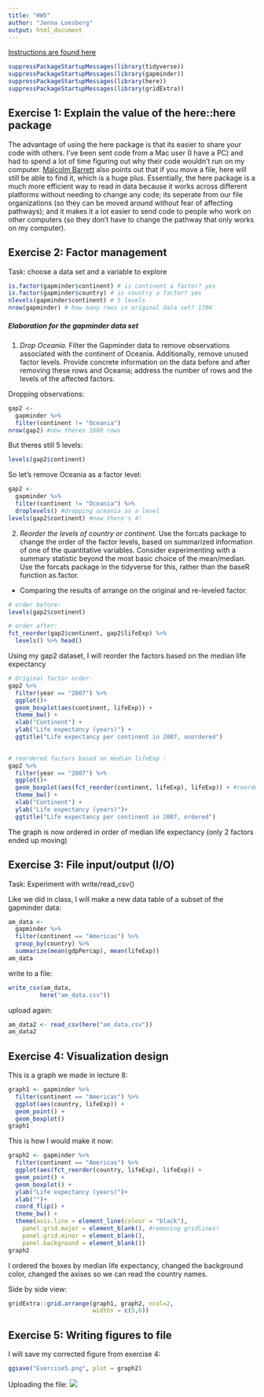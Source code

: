 ```yaml
---
title: "HW5"
author: "Jenna Loesberg"
output: html_document
---
```

[Instructions are found here](https://stat545.stat.ubc.ca/evaluation/hw05/hw05/)

```r
suppressPackageStartupMessages(library(tidyverse)) 
suppressPackageStartupMessages(library(gapminder))
suppressPackageStartupMessages(library(here))
suppressPackageStartupMessages(library(gridExtra))
```

## Exercise 1: Explain the value of the here::here package
The advantage of using the here package is that its easier to share your code with others. I've been sent code from a Mac user (I have a PC) and had to spend a lot of time figuring out why their code wouldn't run on my computer. [Malcolm Barrett](https://malco.io/2018/11/05/why-should-i-use-the-here-package-when-i-m-already-using-projects/) also points out that if you move a file, here will still be able to find it, which is a huge plus. Essentially, the here package is a much more efficient way to read in data because it works across different platforms without needing to change any code; its seperate from our file organizations (so they can be moved around without fear of affecting pathways); and it makes it a lot easier to send code to people who work on other computers (so they don't have to change the pathway that only works on my computer).

## Exercise 2: Factor management
Task: choose a data set and a variable to explore

```r
is.factor(gapminder$continent) # is continent a factor? yes
is.factor(gapminder$country) # is country a factor? yes
nlevels(gapminder$continent) # 5 levels
nrow(gapminder) # how many rows in original data set? 1704
```

##### Elaboration for the gapminder data set
1. _Drop Oceania._ Filter the Gapminder data to remove observations associated with the continent of Oceania. Additionally, remove unused factor levels. Provide concrete information on the data before and after removing these rows and Oceania; address the number of rows and the levels of the affected factors.

Dropping observations:
```r
gap2 <- 
  gapminder %>% 
  filter(continent != "Oceania")
nrow(gap2) #now theres 1680 rows
```
But theres still 5 levels:
```r
levels(gap2$continent)
```

So let's remove Oceania as a factor level:
```r
gap2 <- 
  gapminder %>% 
  filter(continent != "Oceania") %>% 
  droplevels() #dropping oceania as a level
levels(gap2$continent) #now there's 4!
```

2. _Reorder the levels of country or continent._ Use the forcats package to change the order of the factor levels, based on summarized information of one of the quantitative variables. Consider experimenting with a summary statistic beyond the most basic choice of the mean/median. Use the forcats package in the tidyverse for this, rather than the baseR function as.factor.

- Comparing the results of arrange on the original and re-leveled factor.

```r
# order before:
levels(gap2$continent)
```

```r
# order after: 
fct_reorder(gap2$continent, gap2$lifeExp) %>% 
  levels() %>% head()
```

Using my gap2 dataset, I will reorder the factors based on the median life expectancy 

```r
# Original factor order:
gap2 %>% 
  filter(year == "2007") %>% 
  ggplot()+
  geom_boxplot(aes(continent, lifeExp)) + 
  theme_bw() +
  xlab("Continent") +
  ylab("Life expectancy (years)") +
  ggtitle("Life expectancy per continent in 2007, unordered")
  
```

```r
# reordered factors based on median lifeExp :
gap2 %>% 
  filter(year == "2007") %>% 
  ggplot()+
  geom_boxplot(aes(fct_reorder(continent, lifeExp), lifeExp)) + #reordering by median lifeexp
  theme_bw() +
  xlab("Continent") +
  ylab("Life expectancy (years)")+
  ggtitle("Life expectancy per continent in 2007, ordered")
```

The graph is now ordered in order of median life expectancy (only 2 factors ended up moving)

## Exercise 3:  File input/output (I/O)
Task: Experiment with write/read_csv() 

Like we did in class, I will make a new data table of a subset of the gapminder data:

```r
am_data <- 
  gapminder %>% 
  filter(continent == "Americas") %>% 
  group_by(country) %>% 
  summarize(mean(gdpPercap), mean(lifeExp))
am_data
```

write to a file:
```r
write_csv(am_data,
         here("am_data.csv"))
```
upload again:
```r
am_data2 <- read_csv(here("am_data.csv"))
am_data2
```

## Exercise 4: Visualization design

This is a graph we made in lecture 8:
```r
graph1 <- gapminder %>% 
  filter(continent == "Americas") %>% 
  ggplot(aes(country, lifeExp)) + 
  geom_point() +
  geom_boxplot()
graph1
```

This is how I would make it now:
```r
graph2 <- gapminder %>% 
  filter(continent == "Americas") %>% 
  ggplot(aes(fct_reorder(country, lifeExp), lifeExp)) + 
  geom_point() +
  geom_boxplot() +
  ylab("Life expectancy (years)")+
  xlab("")+
  coord_flip() +
  theme_bw() +
  theme(axis.line = element_line(colour = "black"),
    panel.grid.major = element_blank(), #removing gridlines!
    panel.grid.minor = element_blank(),
    panel.background = element_blank()) 
graph2
```

I ordered the boxes by median life expectancy, changed the background color, changed the axises so we can read the country names.

Side by side view:

```r
gridExtra::grid.arrange(graph1, graph2, ncol=2,
                        widths = c(5,6))
```

## Exercise 5: Writing figures to file

I will save my corrected figure from exercise 4:

```r
ggsave("Exercise5.png", plot = graph2)
```

Uploading the file:
![](Exercise5.png)


